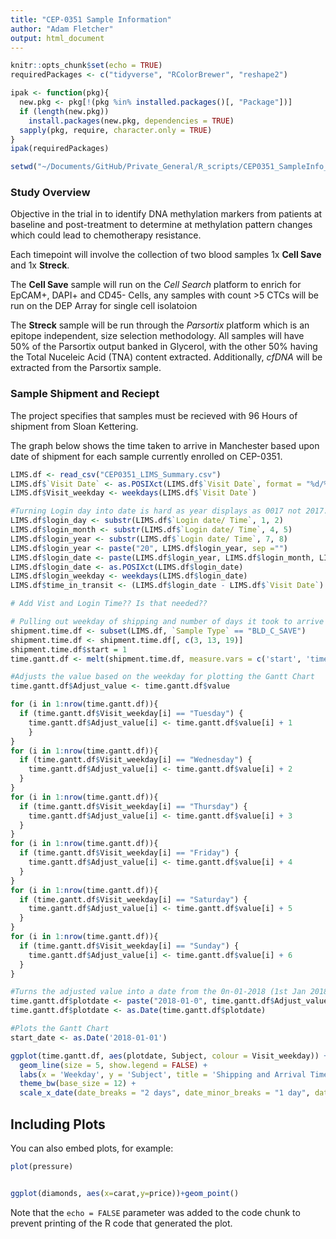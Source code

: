 ```yaml
---
title: "CEP-0351 Sample Information"
author: "Adam Fletcher"
output: html_document
---
```


```r
knitr::opts_chunk$set(echo = TRUE)
requiredPackages <- c("tidyverse", "RColorBrewer", "reshape2")

ipak <- function(pkg){
  new.pkg <- pkg[!(pkg %in% installed.packages()[, "Package"])]
  if (length(new.pkg))
    install.packages(new.pkg, dependencies = TRUE)
  sapply(pkg, require, character.only = TRUE)
}
ipak(requiredPackages)

setwd("~/Documents/GitHub/Private_General/R_scripts/CEP0351_SampleInfo_Mkdwn")
```

### Study Overview

Objective in the trial in to identify DNA methylation markers from patients at baseline and post-treatment to determine at methylation pattern changes which could lead to chemotherapy resistance.

Each timepoint will involve the collection of two blood samples 1x **Cell Save** and 1x **Streck**.

The **Cell Save** sample will run on the *Cell Search* platform to enrich for EpCAM+, DAPI+ and CD45- Cells, any samples with count >5 CTCs will be run on the DEP Array for single cell isolatoion

The **Streck** sample will be run through the *Parsortix* platform which is an epitope independent, size selection methodology. 
All samples will have 50% of the Parsortix output banked in Glycerol, with the other 50% having the Total Nuceleic Acid (TNA) content extracted. Additionally, *cfDNA* will be extracted from the Parsortix sample.

### Sample Shipment and Reciept

The project specifies that samples must be recieved with 96 Hours of shipment from Sloan Kettering.

The graph below shows the time taken to arrive in Manchester based upon date of shipment for each sample currently enrolled on CEP-0351.

```r

LIMS.df <- read_csv("CEP0351_LIMS_Summary.csv")
LIMS.df$`Visit Date` <- as.POSIXct(LIMS.df$`Visit Date`, format = "%d/%m/%Y")
LIMS.df$Visit_weekday <- weekdays(LIMS.df$`Visit Date`)

#Turning Login day into date is hard as year displays as 0017 not 2017.
LIMS.df$login_day <- substr(LIMS.df$`Login date/ Time`, 1, 2)
LIMS.df$login_month <- substr(LIMS.df$`Login date/ Time`, 4, 5)
LIMS.df$login_year <- substr(LIMS.df$`Login date/ Time`, 7, 8)
LIMS.df$login_year <- paste("20", LIMS.df$login_year, sep ="")
LIMS.df$login_date <- paste(LIMS.df$login_year, LIMS.df$login_month, LIMS.df$login_day, sep="-")
LIMS.df$login_date <- as.POSIXct(LIMS.df$login_date)
LIMS.df$login_weekday <- weekdays(LIMS.df$login_date)
LIMS.df$time_in_transit <- (LIMS.df$login_date - LIMS.df$`Visit Date`) + 1

# Add Vist and Login Time?? Is that needed??

# Pulling out weekday of shipping and number of days it took to arrive at Manchester
shipment.time.df <- subset(LIMS.df, `Sample Type` == "BLD_C_SAVE")
shipment.time.df <- shipment.time.df[, c(3, 13, 19)]
shipment.time.df$start = 1
time.gantt.df <- melt(shipment.time.df, measure.vars = c('start', 'time_in_transit'))

#Adjusts the value based on the weekday for plotting the Gantt Chart
time.gantt.df$Adjust_value <- time.gantt.df$value

for (i in 1:nrow(time.gantt.df)){
  if (time.gantt.df$Visit_weekday[i] == "Tuesday") {
    time.gantt.df$Adjust_value[i] <- time.gantt.df$value[i] + 1
    }
}
for (i in 1:nrow(time.gantt.df)){
  if (time.gantt.df$Visit_weekday[i] == "Wednesday") {
    time.gantt.df$Adjust_value[i] <- time.gantt.df$value[i] + 2
  }
}
for (i in 1:nrow(time.gantt.df)){
  if (time.gantt.df$Visit_weekday[i] == "Thursday") {
    time.gantt.df$Adjust_value[i] <- time.gantt.df$value[i] + 3
  }
}
for (i in 1:nrow(time.gantt.df)){
  if (time.gantt.df$Visit_weekday[i] == "Friday") {
    time.gantt.df$Adjust_value[i] <- time.gantt.df$value[i] + 4
  }
}
for (i in 1:nrow(time.gantt.df)){
  if (time.gantt.df$Visit_weekday[i] == "Saturday") {
    time.gantt.df$Adjust_value[i] <- time.gantt.df$value[i] + 5
  }
}
for (i in 1:nrow(time.gantt.df)){
  if (time.gantt.df$Visit_weekday[i] == "Sunday") {
    time.gantt.df$Adjust_value[i] <- time.gantt.df$value[i] + 6
  }
}

#Turns the adjusted value into a date from the 0n-01-2018 (1st Jan 2018 = Monday)
time.gantt.df$plotdate <- paste("2018-01-0", time.gantt.df$Adjust_value, sep ="")
time.gantt.df$plotdate <- as.Date(time.gantt.df$plotdate)

#Plots the Gantt Chart
start_date <- as.Date('2018-01-01')

ggplot(time.gantt.df, aes(plotdate, Subject, colour = Visit_weekday)) +
  geom_line(size = 5, show.legend = FALSE) +
  labs(x = 'Weekday', y = 'Subject', title = 'Shipping and Arrival Times') +
  theme_bw(base_size = 12) +
  scale_x_date(date_breaks = "2 days", date_minor_breaks = "1 day", date_labels = "%A")


```

## Including Plots

You can also embed plots, for example:

```r

plot(pressure)


ggplot(diamonds, aes(x=carat,y=price))+geom_point()
```

Note that the `echo = FALSE` parameter was added to the code chunk to prevent printing of the R code that generated the plot.
